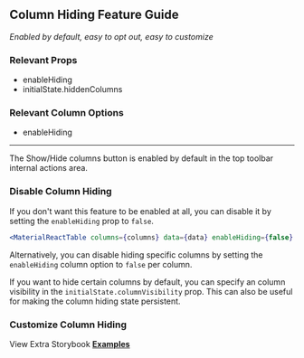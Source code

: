 
<Head>
  <title>Material React Table Docs - Column Hiding Feature Guide</title>
</Head>

## Column Hiding Feature Guide

_Enabled by default, easy to opt out, easy to customize_

### Relevant Props

- enableHiding
- initialState.hiddenColumns

### Relevant Column Options

- enableHiding

---

The Show/Hide columns button is enabled by default in the top toolbar internal actions area.

### Disable Column Hiding

If you don't want this feature to be enabled at all, you can disable it by setting the `enableHiding` prop to `false`.

```jsx
<MaterialReactTable columns={columns} data={data} enableHiding={false} />
```

Alternatively, you can disable hiding specific columns by setting the `enableHiding` column option to `false` per column.

If you want to hide certain columns by default, you can specify an column visibility in the `initialState.columnVisibility` prop. This can also be useful for making the column hiding state persistent.

<Example />

### Customize Column Hiding

View Extra Storybook **[Examples](https://www.material-react-table.dev/?path=/story/features-column-hiding-examples--column-hiding-with-header-groups)**
